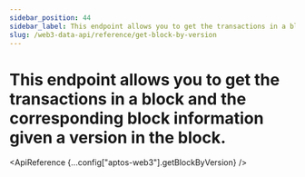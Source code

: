 ```yaml
---
sidebar_position: 44
sidebar_label: This endpoint allows you to get the transactions in a block and the corresponding block information given a version in the block.
slug: /web3-data-api/reference/get-block-by-version
---
```



# This endpoint allows you to get the transactions in a block and the corresponding block information given a version in the block.

<ApiReference {...config["aptos-web3"].getBlockByVersion} />
